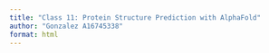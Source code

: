 ```yaml
---
title: "Class 11: Protein Structure Prediction with AlphaFold"
author: "Gonzalez A16745338"
format: html
---
```


